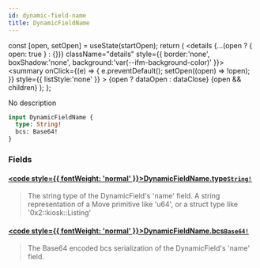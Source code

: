 ```yaml
---
id: dynamic-field-name
title: DynamicFieldName
---
```









  const [open, setOpen] = useState(startOpen);
  return (
    <details {...(open ? { open: true } : {})} className="details" style={{ border:'none', boxShadow:'none', background:'var(--ifm-background-color)' }}>
      <summary
        onClick={(e) => {
          e.preventDefault();
          setOpen((open) => !open);
        }}
        style={{ listStyle:'none' }}
      >
      {open ? dataOpen : dataClose}
      </summary>
      {open && children}
    </details>
  );
};








No description


```graphql
input DynamicFieldName {
  type: String!
  bcs: Base64!
}
```




### Fields

#### [<code style={{ fontWeight: 'normal' }}>DynamicFieldName.<b>type</b></code>](#)<Bullet />[`String!`](/references/sui-api/sui-graphql/reference/scalars/string) <Badge class="badge badge--secondary" text="non-null"/> <Badge class="badge badge--secondary" text="scalar"/> 
> 
> 
> The string type of the DynamicField's 'name' field.
> A string representation of a Move primitive like 'u64', or a struct type like '0x2::kiosk::Listing'
> 

#### [<code style={{ fontWeight: 'normal' }}>DynamicFieldName.<b>bcs</b></code>](#)<Bullet />[`Base64!`](/references/sui-api/sui-graphql/reference/scalars/base-64) <Badge class="badge badge--secondary" text="non-null"/> <Badge class="badge badge--secondary" text="scalar"/> 
> 
> 
> The Base64 encoded bcs serialization of the DynamicField's 'name' field.
> 



